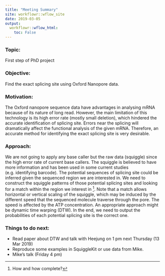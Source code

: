 ```yaml
---
title: "Meeting Summary"
site: workflowr::wflow_site
date: 2019-03-05
output:
  workflowr::wflow_html:
    toc: False
---
```

### Topic: 

First step of PhD project

### Objective: 

Find the exact splicing site using Oxford Nanopore data.
  
### Motivation:

The Oxford nanopore sequence data have advantages in analysing mRNA because of its nature of long read. However, the main limitation of this technology is its high error rate (mostly small deletion), which hindered the accurate identification of splicing site. Errors near the splicing will dramatically affect the functional analysis of the given mRNA. Therefore, an accurate method for identifying the exact splicing site is very desirable.
  
### Approach:

We are not going to apply any base caller but the raw data (squiggle) since the high error rate of current base callers. The squiggle is believed to have more information and has been used in some current studies (e.g. identifying barcode). The potential sequences of splicing site could be inferred given the sequenced region we are interested in. We need to construct the squiggle patterns of those potential splicing sites and looking for a match within the region we interest in [^Question1].  Note that a match allows horizontal or vertical scaling of the squiggle, which may be induced by the different speed that the sequenced molecule traverse through the pore. The speed is affected by the ATP concentration. An appropriate approach might be dynamic time warping (DTW). In the end, we need to output the probabilities of each potential splicing site is the correct one.

[^Question1]: How and how complete?

### Things to do next:

* Read paper about DTW and talk with Heejung on 1 pm next Thursday (13 Mar 2019)
* Reproduce some examples in SquiggleKit or use data from Mike.
* Mike's talk (Friday 4 pm)


